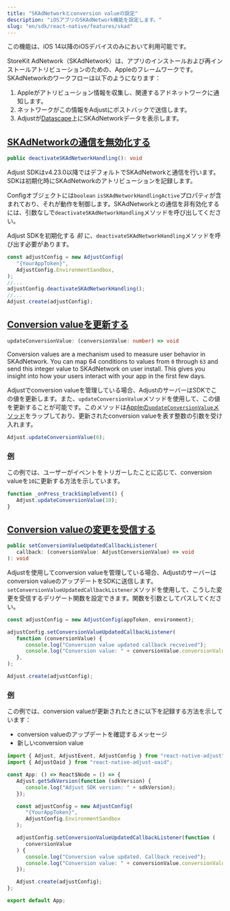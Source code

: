 ```yaml
---
title: "SKAdNetworkとconversion valueの設定"
description: "iOSアプリのSKAdNetwork機能を設定します。"
slug: "en/sdk/react-native/features/skad"
---
```

<callout type="important"> 

この機能は、iOS 14以降のiOSデバイスのみにおいて利用可能です。
</Callout> 

StoreKit AdNetwork（SKAdNetwork）は、アプリのインストールおよび再インストールアトリビューションのための、Appleのフレームワークです。SKAdNetworkのワークフローは以下のようになります：

1. Appleがアトリビューション情報を収集し、関連するアドネットワークに通知します。
2. ネットワークがこの情報をAdjustにポストバックで送信します。
3. Adjustが[Datascape](https://help.adjust.com/en/suite/article/datascape)上にSKAdNetworkデータを表示します。

[SKAdNetworkの通信を無効化する](disable-skadnetwork-communication)
---------------------------------------------------------

<codeblock title="メソッドシグネチャー"> 

```ts
public deactivateSKAdNetworkHandling(): void
```

</CodeBlock> <minorversion added="v4.23.0"> 

Adjust SDKはv4\.23\.0以降ではデフォルトでSKAdNetworkと通信を行います。SDKは初期化時にSKAdNetworkのアトリビューションを記録します。
</MinorVersion> 

Configオブジェクトには`boolean` `isSKAdNetworkHandlingActive`プロパティが含まれており、それが動作を制御します。SKAdNetworkとの通信を非有効化するには、引数なしで`deactivateSKAdNetworkHandling`メソッドを呼び出してください。
<callout type="important"> 

Adjust SDKを初期化する *前* に、`deactivateSKAdNetworkHandling`メソッドを呼び出す必要があります。
</Callout> 

```jsx
const adjustConfig = new AdjustConfig(
   "{YourAppToken}",
   AdjustConfig.EnvironmentSandbox,
);
//...
adjustConfig.deactivateSKAdNetworkHandling();
//...
Adjust.create(adjustConfig);
```

[Conversion valueを更新する](update-conversion-values)
-------------------------------------------------

<codeblock title="メソッドシグネチャー"> 

```ts
updateConversionValue: (conversionValue: number) => void
```

</CodeBlock> 

Conversion values are a mechanism used to measure user behavior in SKAdNetwork. You can map 64 conditions to values from `0` through `63` and send this integer value to SKAdNetwork on user install. This gives you insight into how your users interact with your app in the first few days.

Adjustでconversion valueを管理している場合、AdjustのサーバーはSDKでこの値を更新します。また、`updateConversionValue`メソッドを使用して、この値を更新することが可能です。このメソッドは[Appleの`updateConversionValue`メソッド](https://developer.apple.com/documentation/storekit/skadnetwork/3566697-updateconversionvalue)をラップしており、更新されたconversion valueを表す整数の引数を受け入れます。

```jsx
Adjust.updateConversionValue(6);
```

### [例](example)

この例では、ユーザーがイベントをトリガーしたことに応じて、conversion valueを`10`に更新する方法を示しています。

```jsx
function _onPress_trackSimpleEvent() {
   Adjust.updateConversionValue(10);
}
```

[Conversion valueの変更を受信する](listen-for-changes-to-conversion-values)
-------------------------------------------------------------------

<codeblock title="メソッドシグネチャー"> 

```ts
public setConversionValueUpdatedCallbackListener(
   callback: (conversionValue: AdjustConversionValue) => void
): void

```

</CodeBlock> 

Adjustを使用してconversion valueを管理している場合、Adjustのサーバーはconversion valueのアップデートをSDKに送信します。`setConversionValueUpdatedCallbackListener`メソッドを使用して、こうした変更を受信するデリゲート関数を設定できます。関数を引数としてパスしてください。

```jsx
const adjustConfig = new AdjustConfig(appToken, environment);

adjustConfig.setConversionValueUpdatedCallbackListener(
   function (conversionValue) {
      console.log("Conversion value updated callback recveived");
      console.log("Conversion value: " + conversionValue.conversionValue);
   },
);

Adjust.create(adjustConfig);
```

### [例](example-1)

この例では、conversion valueが更新されたときに以下を記録する方法を示しています：

* conversion valueのアップデートを確認するメッセージ
* 新しいconversion value

```jsx
import { Adjust, AdjustEvent, AdjustConfig } from "react-native-adjust";
import { AdjustOaid } from "react-native-adjust-oaid";

const App: () => React$Node = () => {
   Adjust.getSdkVersion(function (sdkVersion) {
      console.log("Adjust SDK version: " + sdkVersion);
   });

   const adjustConfig = new AdjustConfig(
      "{YourAppToken}",
      AdjustConfig.EnvironmentSandbox
   );

   adjustConfig.setConversionValueUpdatedCallbackListener(function (
      conversionValue
   ) {
      console.log("Conversion value updated. Callback received");
      console.log("Conversion value: " + conversionValue.conversionValue);
   });

   Adjust.create(adjustConfig);
};

export default App;
```

